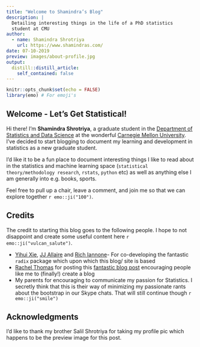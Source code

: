 ```yaml
---
title: "Welcome to Shamindra’s Blog"
description: |
  Detailing interesting things in the life of a PhD statistics
  student at CMU
author:
  - name: Shamindra Shrotriya
    url: https://www.shamindras.com/
date: 07-10-2019
preview: images/about-profile.jpg
output:
  distill::distill_article:
    self_contained: false
---
```


```r
knitr::opts_chunk$set(echo = FALSE)
library(emo) # For emoji's
```

## Welcome - Let's Get Statistical!

Hi there! I’m **Shamindra Shrotriya**, a graduate student in the [Department of Statistics and Data Science](http://www.stat.cmu.edu/) at the
wonderful [Carnegie Mellon University](https://www.cmu.edu/). I’ve decided to start 
blogging to document my learning and development in statistics as a new 
graduate student.

I’d like it to be a fun place to document interesting things I like to 
read about in the statistics and machine learning space (`statistical theory/methodology research`, `rstats`, `python` etc) as well as anything else I am generally into e.g. books, sports.

Feel free to pull up a chair, leave a comment, and join me 
so that we can explore together `r emo::ji("100")`.

## Credits

The credit to starting this blog goes to the following people. I
hope to not disappoint and create some useful content here `r emo::ji("vulcan_salute")`.

- [Yihui Xie](https://yihui.name/), [JJ Allaire](https://github.com/jjallaire) and [Rich Iannone](https://twitter.com/riannone)- For co-developing the fantastic `radix` package which upon which this blog/ site is based
- [Rachel Thomas](http://www.fast.ai/) for posting this [fantastic blog post](http://www.fast.ai/2017/04/06/alternatives/) encouraging people like me to (finally!) create a blog
- My parents for encouraging to communicate my passion for Statistics.
I secretly think that this is their way of minimizing my passionate
rants about the bootstrap in our Skype chats. That will still continue though `r emo::ji("smile")`

<!-- Add icon library -->
<link rel="stylesheet" href="https://cdnjs.cloudflare.com/ajax/libs/font-awesome/4.7.0/css/font-awesome.min.css">

<!-- Add font awesome icons -->
<p style="text-align: center;">
    <a href="https://twitter.com/shamindraas" class="fa fa-twitter" style="font-size:36px;"></a>
    <a href="https://www.linkedin.com/in/shamindras/" class="fa fa-linkedin" style="font-size:46px;"></a>
    <a href="https://github.com/shamindras" class="fa fa-github"  style="font-size:36px;"></a>
</p>

## Acknowledgments {.appendix}

I'd like to thank my brother Salil Shrotriya for taking my
profile pic which happens to be the preview image for this post. 